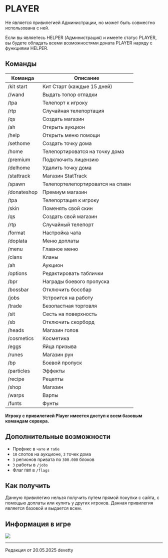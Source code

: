# PLAYER

Не является привилегией Администрации, но может быть совместно использована с ней.

Если вы являетесь HELPER (Администрация) и имеете статус PLAYER, вы будете обладать всеми возможностями доната PLAYER наряду с функциями HELPER.

## Команды

| Команда     | Описание                         |
|-------------|----------------------------------|
| /kit start  | Кит Старт (каждые 15 дней)       |
| //wand      | Выдать топор отладки             |
| /tpa        | Телепорт к игроку                |
| /rtp        | Случайная телепортация           |
| /qs         | Создать магазин                  |
| /ah         | Открыть аукцион                  |
| /help       | Открыть меню помощи              |
| /sethome    | Создать точку дома               |
| /home       | Телепортироватся на точку дома   |
| /premium    | Подключить лицензию              |
| /delhome    | Удалить точку дома               |
| /stattrack  | Магазин StatTrack                | 
| /spawn      | Телепортелепортироватся на спавн |
| /donateshop | Премиум магазин                  |
| /tpa        | Телепортация к игроку            |
| /skin       | Поменять свой скин               |
| /qs         | Создать свой магазин             |
| /rtp        | Случайный телепорт               |
| /format     | Настройка чата                   |
| /doplata    | Меню доплаты                     |
| /menu       | Главное меню                     |
| /clans      | Кланы                            |
| /ah         | Аукцион                          |
| /options    | Редактировать таблички           |
| /bpr        | Награды боевого пропуска         |
| /bossbar    | Отключить боссбар                |
| /jobs       | Устроится на работу              |
| /trade      | Безопастная торговля             |
| /sit        | Сесть на поверхность             |
| /sb         | Отключить скорборд               |
| /heads      | Магазин голов                    |
| /cosmetics  | Косметика                        |
| /eggs       | Яйца призыва                     |
| /runes      | Магазин рун                      |
| /bp         | Боевой пропуск                   |
| /particles  | Эффекты                          |
| /recipe     | Рецепты                          |
| /shop       | Магазин                          |
| /warps      | Варпы                            |
| /funts      | Фунты                            |

**Игроку с привилегией Player имеется доступ к всем базовым командам сервера.**

## Дополнительные возможности

- Префикс в ```чате``` и ```табе```
- ```10``` слотов на аукционе, ```3``` точек дома
- ```3``` регионов привата по ```300.000``` блоков
- ```3``` работы в ```/jobs```
- Флаг ```ПВП``` в ```/flags```

## Как получить

Данную привилегию нельзя получить путем прямой покупки с сайта, с помощью доплаты или купить у других игроков. Данная привилегия является базовой и выдается всем.

## Информация в игре

<img src="https://s3.etty.su/wiki/survival/donate/player.webp"/>

--------

<Badge bgColor="#ffad47" textColor="#000000">Редакция от 20.05.2025</Badge> <Badge bgColor="#88bfbd" textColor="#000000">devetty</Badge>